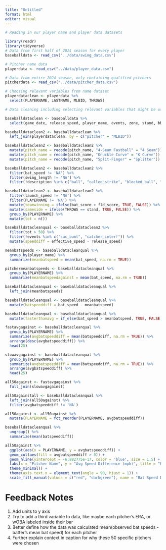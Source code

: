 ```yaml
---
title: "Untitled"
format: html
editor: visual
---
```


```r
# Reading in our player name and player data datasets

library(readr)
library(tidyverse)
# Data from first half of 2024 season for every player
baseballdata <- read_csv("../data/swing_data.csv")

# Pitcher name data
playerdata <- read_csv("../data/player_data.csv")

# Data from entire 2024 season, only containing qualified pitchers
pitcherdata <- read_csv("../data/pitcher_data.csv")

# Choosing relevant variables from name dataset
playerdataclean <- playerdata %>%
  select(PLAYERNAME, LASTNAME, MLBID, THROWS)
```

```r
# Data cleaning including selecting relevant variables that might be useful in our analysis, joining datasets to include pitcher's names in our main dataset, and filtering out any data points that are NA for bat_speed and swing_length (since we will rely heavily on these variables for our analysis), as well as any data points that don't involve any swing being made(takes, hit by pitches, bunts, etc.) 

baseballdataclean <- baseballdata %>%
  select(game_date, release_speed, player_name, events, zone, stand, bb_type, balls, strikes, pfx_x, pfx_z, outs_when_up, inning, hit_distance_sc, launch_angle, launch_speed, effective_speed, release_spin_rate, launch_speed_angle, estimated_ba_using_speedangle, estimated_woba_using_speedangle, woba_value, bat_score, fld_score, pitch_name, pitcher, bat_speed, swing_length, description)

baseballdataclean2 <- baseballdataclean %>% 
  left_join(playerdataclean, by = c("pitcher" = "MLBID"))

baseballdataclean2 <- baseballdataclean2 %>%
  mutate(pitch_name = recode(pitch_name, "4-Seam Fastball" = "4 Seam")) %>%
  mutate(pitch_name = recode(pitch_name, "Knuckle Curve" = "K Curve")) %>%
  mutate(pitch_name = recode(pitch_name, "Split-Finger" = "Splitter"))

baseballdataclean2 <- baseballdataclean2 %>%
  filter(bat_speed != 'NA') %>%
  filter(swing_length != 'NA') %>%
  filter(!description %in% c("ball", "called_strike", "blocked_ball", "pitchout", "hit_by_pitch", "foul_bunt","missed_bunt", "bunt_foul_tip"))

baseballdataclean2 <- baseballdataclean2 %>%
  filter(launch_speed != 'NA') %>%
  filter(PLAYERNAME != 'NA') %>%
  mutate(teamwinning = ifelse(bat_score > fld_score, TRUE, FALSE)) %>%
  mutate(sameside = ifelse(THROWS == stand, TRUE, FALSE)) %>%
  group_by(PLAYERNAME) %>%
  mutate(tot = n())

baseballdatacleanqual <- baseballdataclean2 %>%
  filter(tot > 50) %>%
  filter(!events %in% c("sac_bunt", "catcher_interf")) %>%
  mutate(speeddiff = effective_speed - release_speed)
```

```r
meanbatspeeds <- baseballdatacleanqual %>%
  group_by(player_name) %>%
  summarize(meanbatspeed = mean(bat_speed, na.rm = TRUE))

pitchermeanbatspeeds <- baseballdatacleanqual %>%
  group_by(PLAYERNAME) %>%
  summarize(meanbatspeedagainst = mean(bat_speed, na.rm = TRUE))

baseballdatacleanqual <- baseballdatacleanqual %>%
  left_join(meanbatspeeds)

baseballdatacleanqual <- baseballdatacleanqual %>%
  mutate(batspeeddiff = bat_speed - meanbatspeed)

baseballdatacleanqual <- baseballdatacleanqual %>%
  mutate(fasterthanavg = if_else(bat_speed > meanbatspeed, TRUE, FALSE))

fastavgagainst <- baseballdatacleanqual %>%
  group_by(PLAYERNAME) %>%
  summarize(avgbatspeeddiff = mean(batspeeddiff, na.rm = TRUE)) %>%
  arrange(desc(avgbatspeeddiff)) %>%
  head(25)

slowavgagainst <- baseballdatacleanqual %>%
  group_by(PLAYERNAME) %>%
  summarize(avgbatspeeddiff = mean(batspeeddiff, na.rm = TRUE)) %>%
  arrange(avgbatspeeddiff) %>%
  head(25)
```

```r
all50against <- fastavgagainst %>%
  full_join(slowavgagainst)

all50againstall <- baseballdatacleanqual %>%
  left_join(all50against) %>%
  filter(avgbatspeeddiff != 'NA')

all50against <- all50against %>%
  mutate(PLAYERNAME = fct_reorder(PLAYERNAME, avgbatspeeddiff))

baseballdatacleanqual %>%
  ungroup() %>%
  summarize(mean(batspeeddiff))

all50against %>%
  ggplot(aes(x = PLAYERNAME, y = avgbatspeeddiff)) +
  geom_col(aes(fill = avgbatspeeddiff > 0)) +
  geom_hline(yintercept = -6.882775e-17, color = 'blue', size = 1.5) +
  labs(x = "Pitcher Name", y = "Avg Speed Difference (mph)", title = "Pitchers' Average Bat Speed Difference Against Compared to Batters' Mean Bat Speeds", caption = "Blue line Indicates average bat speed differential") +
  theme_minimal() +
  theme(axis.text.x = element_text(angle = 90, hjust = 1)) +
  scale_fill_manual(values = c("red", "darkgreen"), name = "Bat Speed Difference Against", labels = c("Below Average", "Above Average"))
```
  
# Feedback Notes
1. Add units to y axis
2. Try to add a third variable to data, like maybe each pitcher's ERA, or wOBA labeled inside their bar
3. Better define how the data was calculated mean(observed bat speeds - batter's mean bat speed) for each pitcher
4. Further explain context in caption for why these 50 specific pitchers were chosen

